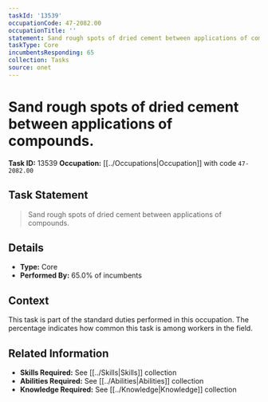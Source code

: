 ```yaml
---
taskId: '13539'
occupationCode: 47-2082.00
occupationTitle: ''
statement: Sand rough spots of dried cement between applications of compounds.
taskType: Core
incumbentsResponding: 65
collection: Tasks
source: onet
---
```

# Sand rough spots of dried cement between applications of compounds.

**Task ID:** 13539
**Occupation:** [[../Occupations|Occupation]] with code `47-2082.00`

## Task Statement

> Sand rough spots of dried cement between applications of compounds.

## Details

- **Type:** Core
- **Performed By:** 65.0% of incumbents

## Context

This task is part of the standard duties performed in this occupation. The percentage indicates how common this task is among workers in the field.

## Related Information

- **Skills Required:** See [[../Skills|Skills]] collection
- **Abilities Required:** See [[../Abilities|Abilities]] collection
- **Knowledge Required:** See [[../Knowledge|Knowledge]] collection
